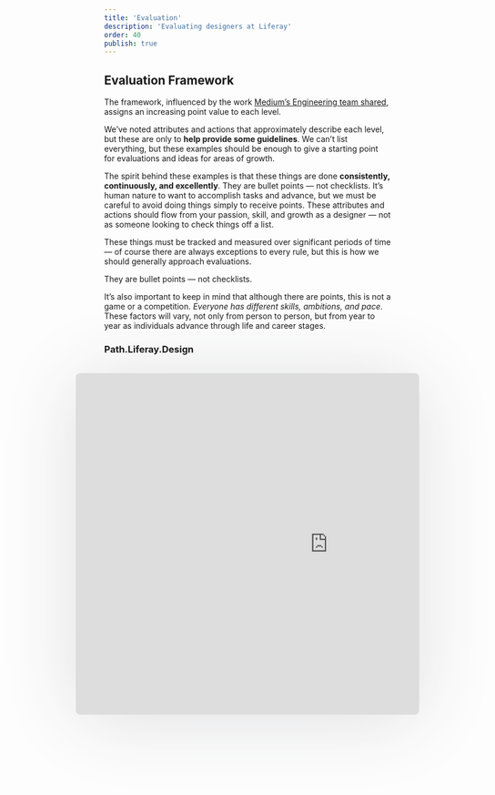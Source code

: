 ```yaml
---
title: 'Evaluation'
description: 'Evaluating designers at Liferay'
order: 40
publish: true
---
```


## Evaluation Framework

The framework, influenced by the work [Medium’s Engineering team shared](https://medium.com/s/engineering-growth-framework), assigns an increasing point value to each level.

We’ve noted attributes and actions that approximately describe each level, but these are only to **help provide some guidelines**. We can’t list everything, but these examples should be enough to give a starting point for evaluations and ideas for areas of growth.

The spirit behind these examples is that these things are done **consistently, continuously, and excellently**. They are bullet points — not checklists. It’s human nature to want to accomplish tasks and advance, but we must be careful to avoid doing things simply to receive points. These attributes and actions should flow from your passion, skill, and growth as a designer — not as someone looking to check things off a list.

These things must be tracked and measured over significant periods of time — of course there are always exceptions to every rule, but this is how we should generally approach evaluations.

<aside>They are bullet points &mdash; not checklists. </aside>

It’s also important to keep in mind that although there are points, this is not a game or a competition. _Everyone has different skills, ambitions, and pace_. These factors will vary, not only from person to person, but from year to year as individuals advance through life and career stages.

### Path.Liferay.Design

<div style="height: 600px; margin: 2rem auto; overflow: hidden; margin-left: -10%; width: 120%; box-shadow: rgba(48, 49, 63, 0.16) 0px 0.5rem 8rem -0.5rem; border-radius: .5rem;">
	<iframe
		style="-ms-zoom: 0.75;
        -moz-transform: scale(0.75);
        -moz-transform-origin: 0 0;
        -o-transform: scale(0.75);
        -o-transform-origin: 0 0;
        -webkit-transform: scale(0.75);
        -webkit-transform-origin: 0 0;"
		src="https://path.liferay.design"
		frameborder="0"
		width="1180"
		height="800"
	/>
</div>

We’re providing [a tool](https://path.liferay.design/) that will help managers evaluate their designers and help them visualize the overall composition of their teams. It will also help designers self-evaluate and provide direction for any areas that they want to focus on.

### How to Evaluate People

A key attribute of the evaluation process is that it is an **open dialog**. As you go through each of the skill levels have a candid conversation with your teammate. The rubric is not perfect and as you come across anything from typos to philosophical differences, please share corrections, thoughts, and ideas in comments on [the source material](https://drive.google.com/open?id=1R8NyMN4h3IUAgWT6kYJxQkW5O9f9QOGY&authuser=41785571@liferay.com&usp=drive_fs).

The major steps in the evaluation process are:

1. **Record** — the point of evaluations is to measure and track progress. For each skill, make notes of evidence that supports the designer’s level during the given time period.
2. **Prioritize** — rank the skills from 1-5 so the designer can have a way to prioritize their energy over the specified period of time. This prioritization should balance the goals and needs of the company, team, and designer.
3. **Act** — together, create concrete tasks and goals for each of the skill areas that the designer will be focusing on. As a manager you may have more insights into company and team needs, but synthesizing those with the designers skills, desires, and potential are critical for the success of all.

We send a survey to the various project or product leads twice a year that asks questions related to [transversal skills](../../transversal-skills/introduction). This helps each manager understand how effectively the designer is serving their team.

_For a more comprehensive look at this, see the [Evaluations section](../../../manage/evaluations) of the Manage chapter._

## [Product Design Path](https://path.liferay.design) (external link)

## [Communication Design Path](https://5ddef9f26cd07b000a22a79c--kind-ride-4caa5a.netlify.com/) (external link)
